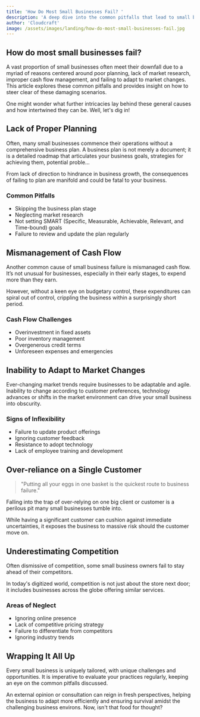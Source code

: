 ```yaml
---
title: 'How Do Most Small Businesses Fail? '
description: 'A deep dive into the common pitfalls that lead to small business failure and how to navigate them.'
author: 'Cloudcraft'
image: /assets/images/landing/how-do-most-small-businesses-fail.jpg
---
```


## How do most small businesses fail?

A vast proportion of small businesses often meet their downfall due to a myriad of reasons centered around poor planning, lack of market research, improper cash flow management, and failing to adapt to market changes. This article explores these common pitfalls and provides insight on how to steer clear of these damaging scenarios.

One might wonder what further intricacies lay behind these general causes and how intertwined they can be. Well, let's dig in!

<ServicesBlurb />

## Lack of Proper Planning

Often, many small businesses commence their operations without a comprehensive business plan. A business plan is not merely a document; it is a detailed roadmap that articulates your business goals, strategies for achieving them, potential proble...

From lack of direction to hindrance in business growth, the consequences of failing to plan are manifold and could be fatal to your business.

### Common Pitfalls

 * Skipping the business plan stage
 * Neglecting market research
 * Not setting SMART (Specific, Measurable, Achievable, Relevant, and Time-bound) goals
 * Failure to review and update the plan regularly

## Mismanagement of Cash Flow

Another common cause of small business failure is mismanaged cash flow. It’s not unusual for businesses, especially in their early stages, to expend more than they earn. 

However, without a keen eye on budgetary control, these expenditures can spiral out of control, crippling the business within a surprisingly short period.

### Cash Flow Challenges

 * Overinvestment in fixed assets
 * Poor inventory management 
 * Overgenerous credit terms
 * Unforeseen expenses and emergencies

## Inability to Adapt to Market Changes 

Ever-changing market trends require businesses to be adaptable and agile. Inability to change according to customer preferences, technology advances or shifts in the market environment can drive your small business into obscurity.

### Signs of Inflexibility

 * Failure to update product offerings
 * Ignoring customer feedback 
 * Resistance to adopt technology 
 * Lack of employee training and development

<GetStartedBlurb />

## Over-reliance on a Single Customer 

<blockquote tip>
"Putting all your eggs in one basket is the quickest route to business failure."
</blockquote>

Falling into the trap of over-relying on one big client or customer is a perilous pit many small businesses tumble into. 

While having a significant customer can cushion against immediate uncertainties, it exposes the business to massive risk should the customer move on.

## Underestimating Competition 

Often dismissive of competition, some small business owners fail to stay ahead of their competitors. 

In today's digitized world, competition is not just about the store next door; it includes businesses across the globe offering similar services.

### Areas of Neglect

 * Ignoring online presence
 * Lack of competitive pricing strategy 
 * Failure to differentiate from competitors 
 * Ignoring industry trends

## Wrapping It All Up 

Every small business is uniquely tailored, with unique challenges and opportunities. It is imperative to evaluate your practices regularly, keeping an eye on the common pitfalls discussed. 

An external opinion or consultation can reign in fresh perspectives, helping the business to adapt more efficiently and ensuring survival amidst the challenging business environs. Now, isn't that food for thought?